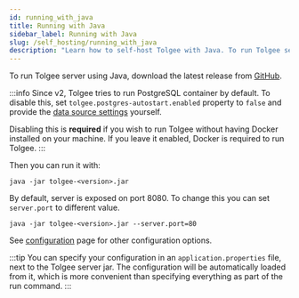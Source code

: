 ```yaml
---
id: running_with_java
title: Running with Java
sidebar_label: Running with Java
slug: /self_hosting/running_with_java
description: "Learn how to self-host Tolgee with Java. To run Tolgee server using Java download the latest release from github."
---
```


To run Tolgee server using Java, download the latest release from [GitHub](https://github.com/tolgee/tolgee-platform/releases).

:::info
Since v2, Tolgee tries to run PostgreSQL container by default.
To disable this, set `tolgee.postgres-autostart.enabled` property to `false` and provide
the [data source settings](configuration#data-source-settings) yourself.

Disabling this is **required** if you wish to run Tolgee without having Docker installed on your machine. If you leave
it enabled, Docker is required to run Tolgee.
:::

Then you can run it with:
```
java -jar tolgee-<version>.jar
```

By default, server is exposed on port 8080. To change this you can set `server.port` to different value.
```
java -jar tolgee-<version>.jar --server.port=80
```
See [configuration](configuration) page for other configuration options.

:::tip
You can specify your configuration in an `application.properties` file, next to the Tolgee server jar. The configuration
will be automatically loaded from it, which is more convenient than specifying everything as part of the run command.
:::
